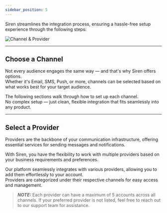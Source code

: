 ```yaml
---
sidebar_position: 5
---
```

Siren streamlines the integration process, ensuring a hassle-free setup experience through the following steps:

![Channel & Provider](../Images/Providers/providersPage.png)

---

## Choose a Channel

Not every audience engages the same way — and that's why Siren offers options.  
Whether it's Email, SMS, Push, or more, channels can be selected based on what works best for your target audience.

The following sections walk through how to set up each channel.  
No complex setup — just clean, flexible integration that fits seamlessly into any product.

---

## Select a Provider

Providers are the backbone of your communication infrastructure, offering essential services for sending messages and notifications.

With Siren, you have the flexibility to work with multiple providers based on your business requirements and preferences.

Our platform seamlessly integrates with various providers, allowing you to add them effortlessly to your account.  
Providers are categorized under their respective channels for easy access and management.

> **_NOTE:_**  Each provider can have a maximum of 5 accounts across all channels. If your preferred provider is not listed, feel free to reach out to our support team for assistance.